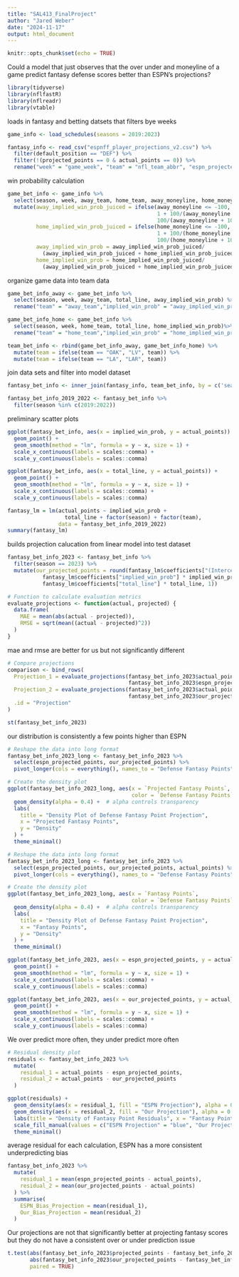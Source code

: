 ---
title: "SAL413_FinalProject"
author: "Jared Weber"
date: "2024-11-17"
output: html_document
---

```{r setup, include=FALSE}
knitr::opts_chunk$set(echo = TRUE)
```

Could a model that just observes that the over under and moneyline of a game predict fantasy defense scores better than ESPN's projections?

```{r}
library(tidyverse)
library(nflfastR)
library(nflreadr)
library(vtable)
```

loads in fantasy and betting datsets that filters bye weeks

```{r}
game_info <- load_schedules(seasons = 2019:2023)

fantasy_info <- read_csv("espnff_player_projections_v2.csv") %>% 
  filter(default_position == "DEF") %>% 
  filter(!(projected_points == 0 & actual_points == 0)) %>% 
  rename("week" = "game_week", "team" = "nfl_team_abbr", "espn_projected_points" = "projected_points")
```

win probability calculation

```{r}
game_bet_info <- game_info %>% 
  select(season, week, away_team, home_team, away_moneyline, home_moneyline, total_line) %>% 
  mutate(away_implied_win_prob_juiced = ifelse(away_moneyline <= -100,
                                               1 + 100/(away_moneyline - 100),
                                               100/(away_moneyline + 100)),
         home_implied_win_prob_juiced = ifelse(home_moneyline <= -100,
                                               1 + 100/(home_moneyline - 100),
                                               100/(home_moneyline + 100)),
         away_implied_win_prob = away_implied_win_prob_juiced/
           (away_implied_win_prob_juiced + home_implied_win_prob_juiced),
         home_implied_win_prob = home_implied_win_prob_juiced/
           (away_implied_win_prob_juiced + home_implied_win_prob_juiced))
```

organize game data into team data

```{r}
game_bet_info_away <- game_bet_info %>% 
  select(season, week, away_team, total_line, away_implied_win_prob) %>% 
  rename("team" = "away_team","implied_win_prob" = "away_implied_win_prob")

game_bet_info_home <- game_bet_info %>% 
  select(season, week, home_team, total_line, home_implied_win_prob)%>% 
  rename("team" = "home_team","implied_win_prob" = "home_implied_win_prob")

team_bet_info <- rbind(game_bet_info_away, game_bet_info_home) %>% 
  mutate(team = ifelse(team == "OAK", "LV", team)) %>% 
  mutate(team = ifelse(team == "LA", "LAR", team))
```

join data sets and filter into model dataset

```{r}
fantasy_bet_info <- inner_join(fantasy_info, team_bet_info, by = c('season', 'week', 'team'))

fantasy_bet_info_2019_2022 <- fantasy_bet_info %>% 
  filter(season %in% c(2019:2022))
```

preliminary scatter plots

```{r}
ggplot(fantasy_bet_info, aes(x = implied_win_prob, y = actual_points)) +
  geom_point() +
  geom_smooth(method = "lm", formula = y ~ x, size = 1) +
  scale_x_continuous(labels = scales::comma) +
  scale_y_continuous(labels = scales::comma)

ggplot(fantasy_bet_info, aes(x = total_line, y = actual_points)) +
  geom_point() +
  geom_smooth(method = "lm", formula = y ~ x, size = 1) +
  scale_x_continuous(labels = scales::comma) +
  scale_y_continuous(labels = scales::comma)
```

```{r}
fantasy_lm = lm(actual_points ~ implied_win_prob + 
                  total_line + factor(season) + factor(team), 
                data = fantasy_bet_info_2019_2022)
summary(fantasy_lm)
```

builds projection calucation from linear model into test dataset

```{r}
fantasy_bet_info_2023 <- fantasy_bet_info %>% 
  filter(season == 2023) %>% 
  mutate(our_projected_points = round(fantasy_lm$coefficients["(Intercept)"] +
           fantasy_lm$coefficients["implied_win_prob"] * implied_win_prob +
           fantasy_lm$coefficients["total_line"] * total_line, 1))
```

```{r}
# Function to calculate evaluation metrics
evaluate_projections <- function(actual, projected) {
  data.frame(
    MAE = mean(abs(actual - projected)),
    RMSE = sqrt(mean((actual - projected)^2))
  )
}
```

mae and rmse are better for us but not significantly different

```{r}
# Compare projections
comparison <- bind_rows(
  Projection_1 = evaluate_projections(fantasy_bet_info_2023$actual_points, 
                                      fantasy_bet_info_2023$espn_projected_points),
  Projection_2 = evaluate_projections(fantasy_bet_info_2023$actual_points, 
                                      fantasy_bet_info_2023$our_projected_points),
  .id = "Projection"
)
```

```{r}
st(fantasy_bet_info_2023)
```

our distribution is consistently a few points higher than ESPN

```{r}
# Reshape the data into long format
fantasy_bet_info_2023_long <- fantasy_bet_info_2023 %>%
  select(espn_projected_points, our_projected_points) %>% 
  pivot_longer(cols = everything(), names_to = "Defense Fantasy Points", values_to = "Projected Fantasy Points")

# Create the density plot
ggplot(fantasy_bet_info_2023_long, aes(x = `Projected Fantasy Points`, 
                                       color = `Defense Fantasy Points`, fill = `Defense Fantasy Points`)) +
  geom_density(alpha = 0.4) +  # alpha controls transparency
  labs(
    title = "Density Plot of Defense Fantasy Point Projection",
    x = "Projected Fantasy Points",
    y = "Density"
  ) +
  theme_minimal()
```


```{r}
# Reshape the data into long format
fantasy_bet_info_2023_long <- fantasy_bet_info_2023 %>%
  select(espn_projected_points, our_projected_points, actual_points) %>% 
  pivot_longer(cols = everything(), names_to = "Defense Fantasy Points", values_to = "Fantasy Points")

# Create the density plot
ggplot(fantasy_bet_info_2023_long, aes(x = `Fantasy Points`, 
                                       color = `Defense Fantasy Points`, fill = `Defense Fantasy Points`)) +
  geom_density(alpha = 0.4) +  # alpha controls transparency
  labs(
    title = "Density Plot of Defense Fantasy Point Projection",
    x = "Fantasy Points",
    y = "Density"
  ) +
  theme_minimal()
```

```{r}
ggplot(fantasy_bet_info_2023, aes(x = espn_projected_points, y = actual_points)) +
  geom_point() +
  geom_smooth(method = "lm", formula = y ~ x, size = 1) +
  scale_x_continuous(labels = scales::comma) +
  scale_y_continuous(labels = scales::comma)

ggplot(fantasy_bet_info_2023, aes(x = our_projected_points, y = actual_points)) +
  geom_point() +
  geom_smooth(method = "lm", formula = y ~ x, size = 1) +
  scale_x_continuous(labels = scales::comma) +
  scale_y_continuous(labels = scales::comma)
```


We over predict more often, they under predict more often

```{r}
# Residual density plot
residuals <- fantasy_bet_info_2023 %>%
  mutate(
    residual_1 = actual_points - espn_projected_points,
    residual_2 = actual_points - our_projected_points
  )

ggplot(residuals) +
  geom_density(aes(x = residual_1, fill = "ESPN Projection"), alpha = 0.5) +
  geom_density(aes(x = residual_2, fill = "Our Projection"), alpha = 0.5) +
  labs(title = "Density of Fantasy Point Residuals", x = "Fantasy Point Residuals", y = "Density") +
  scale_fill_manual(values = c("ESPN Projection" = "blue", "Our Projection" = "red", "Avg Projection" = "green")) +
  theme_minimal()
```

average residual for each calculation, ESPN has a more consistent underpredicting bias

```{r}
fantasy_bet_info_2023 %>%
  mutate(
    residual_1 = mean(espn_projected_points - actual_points),
    residual_2 = mean(our_projected_points - actual_points)
  ) %>%
  summarise(
    ESPN_Bias_Projection = mean(residual_1),
    Our_Bias_Projection = mean(residual_2)
  )
```

Our projections are not that significantly better at projecting fantasy scores but they do not have a consistent over or under prediction issue

```{r}
t.test(abs(fantasy_bet_info_2023$projected_points - fantasy_bet_info_2023$actual_points),
       abs(fantasy_bet_info_2023$our_projected_points - fantasy_bet_info_2023$actual_points),
       paired = TRUE)
```
